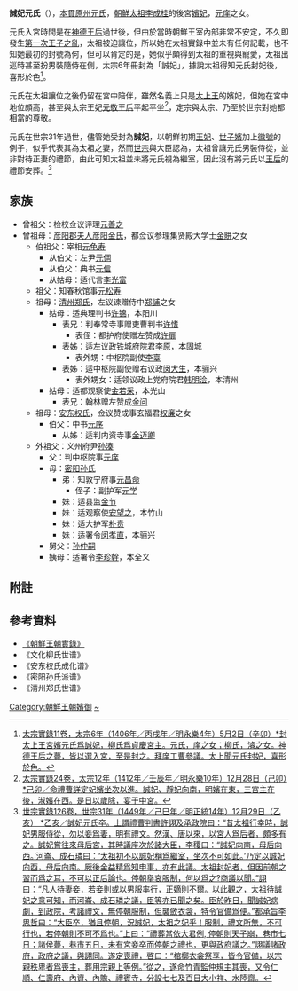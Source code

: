 '''誠妃元氏'''（{{bd||？|1449年||}}），[[本貫|本貫]][[原州元氏|原州元氏]]，[[李成桂|朝鮮太祖李成桂]]的後宮[[嬪妃|嬪妃]]，[[元庠|元庠]]之女。 

元氏入宮時間是在[[神德王后|神德王后]]過世後，但由於當時朝鮮王室內部非常不安定，不久即發生[[第一次王子之乱|第一次王子之亂]]，太祖被迫讓位，所以她在太祖實錄中並未有任何記載，也不知她最初的封號為何，但可以肯定的是，她似乎頗得到太祖的重視與寵愛，太祖出巡時甚至扮男裝隨侍在側，太宗6年冊封為「誠妃」，據說太祖得知元氏封妃後，喜形於色<ref>[http://sillok.history.go.kr/id/wca_10605002_003 太宗實錄11卷，太宗6年（1406年／丙戌年／明[[永樂_(明朝)|永樂]]4年）5月2日（辛卯）*封太上王宮嬪元氏爲誠妃，柳氏爲貞慶宮主。元氏，庠之女；柳氏，濬之女。神德王后之薨，皆以選入宮，至是封之。拜庠工曹參議。太上聞元氏封妃，喜形於色。]</ref>。 

元氏在太祖讓位之後仍留在宮中陪伴，雖然名義上只是[[太上王|太上王]]的嬪妃，但她在宮中地位頗高，甚至與太宗王妃[[元敬王后|元敬王后]]平起平坐<ref>[http://sillok.history.go.kr/id/wca_11212028_001 太宗實錄24卷，太宗12年（1412年／壬辰年／明永樂10年）12月28日（己卯）*己卯／命禮曹詳定妃嬪坐次以進。誠妃、靜妃向南，明嬪在東，三宮主在後，淑嬪在西。是日以歲除，宴于中宮。]</ref>，定宗與太宗、乃至於世宗對她都相當的尊敬。

元氏在世宗31年過世，儘管她受封為'''誠妃'''，以朝鮮初期[[王妃|王妃]]、[[世子嬪|世子嬪]]加上[[徽號|徽號]]的例子，似乎代表其為太祖之妻，然而[[朝鮮世宗|世宗]]與大臣認為，太祖曾讓元氏男裝侍從，並非對待正妻的禮節，由此可知太祖並未將元氏視為繼室，因此沒有將元氏以[[王后|王后]]的禮節安葬。<ref>[http://sillok.history.go.kr/id/wda_13112029_001 世宗實錄126卷，世宗31年（1449年／己巳年／明[[正统_(年号)|正統]]14年）12月29日（乙亥） *乙亥／誠妃元氏卒。上謂禮曹判書許詡及承政院曰：“昔太祖行幸時，誠妃男服侍從，勿以妾爲妻，明有禮文。然漢、唐以來，以宮人爲后者，頗多有之。誠妃嘗往來母后宮，其時議座次於諸大臣，李稷曰：“誠妃向南，母后向西。’河崙、成石璘曰：‘太祖初不以誠妃稱爲繼室，坐次不可如此。’乃定以誠妃向西，母后向南。厥後金益精爲知申事，亦有此議。太祖封妃者，但因前朝之習而爲之耳，不可以正后論也。停朝擧哀服制，何以爲之?商議以聞。”詡曰：“凡人待妻妾，若妾則或以男服率行，正嫡則不爾。以此觀之，太祖待誠妃之意可知，而河崙、成石璘之議，臣等亦已聞之矣。臣於昨日，聞誠妃病劇，到政院，考諸禮文，無停朝服制，但襲斂衣衾，特令官備爲便。”都承旨李思哲曰：“大臣卒，猶且停朝，況誠妃，太祖之妃乎！服制，禮文所無，不可行也，若停朝則不可不爲也。”上曰：“禮葬當依大君例, 停朝則天子崩，巷市七日；諸侯薨，巷市五日，未有宮妾卒而停朝之禮也，更與政府議之。”詡議諸政府，政府之議，與詡同。遂定喪禮，啓曰：“棺槨衣衾祭享，皆令官備，以宗親秩卑者爲喪主，葬用宗親上等例。”從之，遂命竹青監仲規主其喪，又令仁順、仁壽府、內資、內贍、禮賓寺，分設七七及百日大小祥、水陸齋。]</ref>
== 家族 ==
*曾祖父：检校佥议评理[[元善之|元善之]]
*曾祖母：[[彦阳郡夫人|彦阳郡夫人]][[彦阳金氏|彦阳金氏]]，都佥议参理集贤殿大学士[[金賆|金賆]]之女 
**伯祖父：宰相[[元龟寿|元龟寿]]
***从伯父：左尹[[元倜|元倜]]
***从伯父：典书[[元信|元信]]
***从姑母：适代言[[李光富|李光富]]
**祖父：知春秋馆事[[元松寿|元松寿]]
**祖母：[[清州郑氏|清州郑氏]]，左议谏赠侍中[[郑誧|郑誧]]之女
***姑母：适典理判书[[许锦|许锦]]，本阳川
****表兄：判奉常寺事赠吏曹判书[[许愭|许愭]]
*****表侄：都护府使赠左赞成[[许扉|许扉]]
****表姊：适左议政铁城府院君[[李原|李原]]，本固城
*****表外甥：中枢院副使[[李臺|李臺]]
****表姊：适中枢院副使赠右议政[[闵大生|闵大生]]，本骊兴
*****表外甥女：适领议政上党府院君[[韩明浍|韩明浍]]，本清州
***姑母：适都观察使[[金若采|金若采]]，本光山
****表兄：翰林赠左赞成[[金问|金问]]
**祖母：[[安东权氏|安东权氏]]，佥议赞成事玄福君[[权廉|权廉]]之女
***伯父：中书[[元序|元序]]
****从姊：适判内资寺事[[金迈卿|金迈卿]]
**外祖父：义州府尹[[孙湊|孙湊]]
***父：判中枢院事[[元庠|元庠]]
***母：[[密阳孙氏|密阳孙氏]]
****弟：知敦宁府事[[元昌命|元昌命]]
*****侄子：副护军[[元学|元学]]
****妹：适县监[[金节|金节]]
****妹：适观察使[[安望之|安望之]]，本竹山
****妹：适大护军[[朴贲|朴贲]]
****妹：适署令[[闵孝直|闵孝直]]，本骊兴
***舅父：[[孙仲嗣|孙仲嗣]]
***姨母：适署令[[李珍幹|李珍幹]]，本全义

== 附註 ==
{{reflist}}

==參考資料== 
*[http://sillok.history.go.kr/main/main.jsp 《朝鮮王朝實錄》] {{Wayback|url=http://sillok.history.go.kr/main/main.jsp |date=20051223081003 }}
*《文化柳氏世谱》
*《安东权氏成化谱》
*《密阳孙氏派谱》
*《清州郑氏世谱》
{{李氏朝鮮王妃及大韓帝國皇后}}
[[Category:朝鮮王朝嬪御|Category:朝鮮王朝嬪御]]
[[Category:元姓|~]]